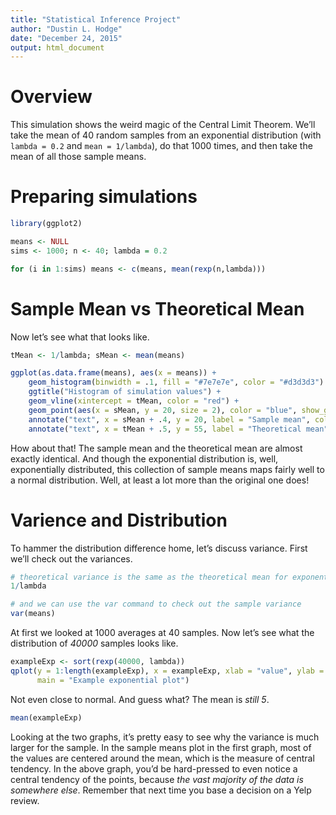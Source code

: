 ```yaml
---
title: "Statistical Inference Project"
author: "Dustin L. Hodge"
date: "December 24, 2015"
output: html_document
---
```


# Overview

This simulation shows the weird magic of the Central Limit Theorem. We'll take the mean of 40 random samples from an exponential distribution (with `lambda = 0.2` and `mean = 1/lambda`), do that 1000 times, and then take the mean of all those sample means.

# Preparing simulations
```r
library(ggplot2)

means <- NULL
sims <- 1000; n <- 40; lambda = 0.2

for (i in 1:sims) means <- c(means, mean(rexp(n,lambda)))
```

# Sample Mean vs Theoretical Mean

Now let's see what that looks like.

```r

tMean <- 1/lambda; sMean <- mean(means)

ggplot(as.data.frame(means), aes(x = means)) +
    geom_histogram(binwidth = .1, fill = "#7e7e7e", color = "#d3d3d3") +
    ggtitle("Histogram of simulation values") +
    geom_vline(xintercept = tMean, color = "red") + 
    geom_point(aes(x = sMean, y = 20, size = 2), color = "blue", show_guide = FALSE) +
    annotate("text", x = sMean + .4, y = 20, label = "Sample mean", color = "blue") +
    annotate("text", x = tMean + .5, y = 55, label = "Theoretical mean", color = "red")
```

How about that! The sample mean and the theoretical mean are almost exactly identical. And though the exponential distribution is, well, exponentially distributed, this collection of sample means maps fairly well to a normal distribution. Well, at least a lot more than the original one does!

# Varience and Distribution

To hammer the distribution difference home, let's discuss variance. First we'll check out the variances.

```r
# theoretical variance is the same as the theoretical mean for exponential distributions
1/lambda

# and we can use the var command to check out the sample variance
var(means)
```

At first we looked at 1000 averages at 40 samples. Now let's see what the distribution of *40000* samples looks like.

```r
exampleExp <- sort(rexp(40000, lambda))
qplot(y = 1:length(exampleExp), x = exampleExp, xlab = "value", ylab = "n", 
      main = "Example exponential plot")
```

Not even close to normal. And guess what? The mean is *still 5*.

```r
mean(exampleExp)
```

Looking at the two graphs, it's pretty easy to see why the variance is much larger for the sample. In the sample means plot in the first graph, most of the values are centered around the mean, which is the measure of central tendency. In the above graph, you'd be hard-pressed to even notice a central tendency of the points, because *the vast majority of the data is somewhere else*. Remember that next time you base a decision on a Yelp review.